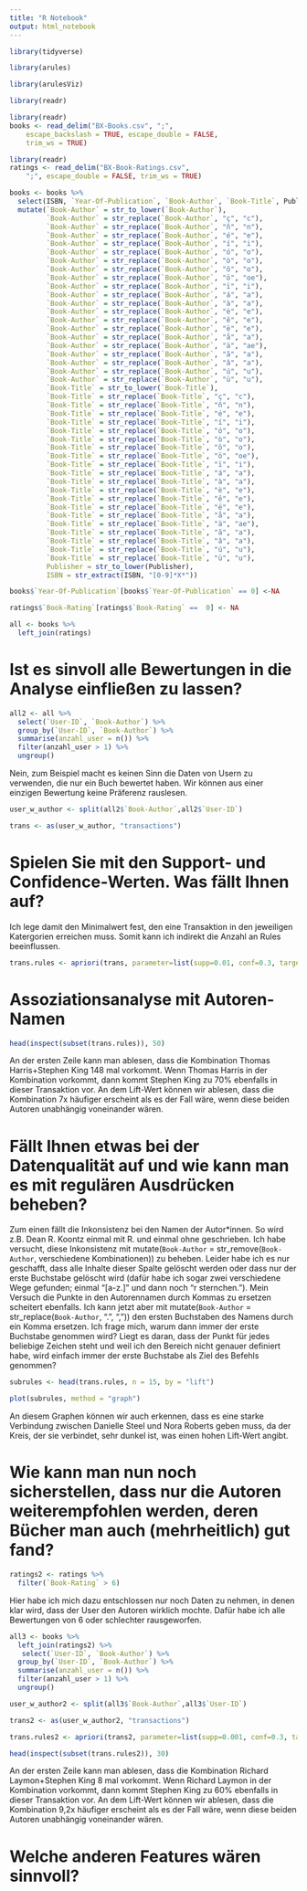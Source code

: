 ```yaml
---
title: "R Notebook"
output: html_notebook
---
```


```r
library(tidyverse)
```

```r
library(arules)
```

```r
library(arulesViz)
```

```r
library(readr)
```

```r
library(readr)
books <- read_delim("BX-Books.csv", ";", 
    escape_backslash = TRUE, escape_double = FALSE, 
    trim_ws = TRUE)
```

```r
library(readr)
ratings <- read_delim("BX-Book-Ratings.csv", 
    ";", escape_double = FALSE, trim_ws = TRUE)
```

```r
books <- books %>%
  select(ISBN, `Year-Of-Publication`, `Book-Author`, `Book-Title`, Publisher) %>%
  mutate(`Book-Author` = str_to_lower(`Book-Author`), 
         `Book-Author` = str_replace(`Book-Author`, "ç", "c"),
         `Book-Author` = str_replace(`Book-Author`, "ñ", "n"),
         `Book-Author` = str_replace(`Book-Author`, "é", "e"),
         `Book-Author` = str_replace(`Book-Author`, "í", "i"),
         `Book-Author` = str_replace(`Book-Author`, "ó", "o"),
         `Book-Author` = str_replace(`Book-Author`, "ò", "o"),
         `Book-Author` = str_replace(`Book-Author`, "ô", "o"),
         `Book-Author` = str_replace(`Book-Author`, "ö", "oe"),
         `Book-Author` = str_replace(`Book-Author`, "ï", "i"),
         `Book-Author` = str_replace(`Book-Author`, "á", "a"),
         `Book-Author` = str_replace(`Book-Author`, "à", "a"),
         `Book-Author` = str_replace(`Book-Author`, "è", "e"),
         `Book-Author` = str_replace(`Book-Author`, "ê", "e"),
         `Book-Author` = str_replace(`Book-Author`, "ë", "e"),
         `Book-Author` = str_replace(`Book-Author`, "å", "a"),
         `Book-Author` = str_replace(`Book-Author`, "ä", "ae"),
         `Book-Author` = str_replace(`Book-Author`, "ã", "a"),
         `Book-Author` = str_replace(`Book-Author`, "â", "a"),
         `Book-Author` = str_replace(`Book-Author`, "ú", "u"),
         `Book-Author` = str_replace(`Book-Author`, "ü", "u"),
         `Book-Title` = str_to_lower(`Book-Title`),
         `Book-Title` = str_replace(`Book-Title`, "ç", "c"),
         `Book-Title` = str_replace(`Book-Title`, "ñ", "n"),
         `Book-Title` = str_replace(`Book-Title`, "é", "e"),
         `Book-Title` = str_replace(`Book-Title`, "í", "i"),
         `Book-Title` = str_replace(`Book-Title`, "ó", "o"),
         `Book-Title` = str_replace(`Book-Title`, "ò", "o"),
         `Book-Title` = str_replace(`Book-Title`, "ô", "o"),
         `Book-Title` = str_replace(`Book-Title`, "ö", "oe"),
         `Book-Title` = str_replace(`Book-Title`, "ï", "i"),
         `Book-Title` = str_replace(`Book-Title`, "á", "a"),
         `Book-Title` = str_replace(`Book-Title`, "à", "a"),
         `Book-Title` = str_replace(`Book-Title`, "è", "e"),
         `Book-Title` = str_replace(`Book-Title`, "ê", "e"),
         `Book-Title` = str_replace(`Book-Title`, "ë", "e"),
         `Book-Title` = str_replace(`Book-Title`, "å", "a"),
         `Book-Title` = str_replace(`Book-Title`, "ä", "ae"),
         `Book-Title` = str_replace(`Book-Title`, "ã", "a"),
         `Book-Title` = str_replace(`Book-Title`, "â", "a"),
         `Book-Title` = str_replace(`Book-Title`, "ú", "u"),
         `Book-Title` = str_replace(`Book-Title`, "ü", "u"),
         Publisher = str_to_lower(Publisher),
         ISBN = str_extract(ISBN, "[0-9]*X*")) 
```

```r
books$`Year-Of-Publication`[books$`Year-Of-Publication` == 0] <-NA
```

```r
ratings$`Book-Rating`[ratings$`Book-Rating` ==  0] <- NA
```

```r
all <- books %>%
  left_join(ratings)
```

# Ist es sinvoll alle Bewertungen in die Analyse einfließen zu lassen?
```r
all2 <- all %>%
  select(`User-ID`, `Book-Author`) %>%
  group_by(`User-ID`, `Book-Author`) %>%
  summarise(anzahl_user = n()) %>%
  filter(anzahl_user > 1) %>%
  ungroup() 
```
Nein, zum Beispiel macht es keinen Sinn die Daten von Usern zu verwenden, die nur ein Buch bewertet haben. Wir können aus einer einzigen Bewertung keine Präferenz rauslesen. 
```r
user_w_author <- split(all2$`Book-Author`,all2$`User-ID`) 
```

```r
trans <- as(user_w_author, "transactions") 
```

# Spielen Sie mit den Support- und Confidence-Werten. Was fällt Ihnen auf?
Ich lege damit den Minimalwert fest, den eine Transaktion in den jeweiligen Katergorien erreichen muss. Somit kann ich indirekt die Anzahl an Rules beeinflussen.
```r
trans.rules <- apriori(trans, parameter=list(supp=0.01, conf=0.3, target="rules"))
```

# Assoziationsanalyse mit Autoren-Namen
```r
head(inspect(subset(trans.rules)), 50)
```
An der ersten Zeile kann man ablesen, dass die Kombination Thomas Harris+Stephen King 148 mal vorkommt. Wenn Thomas Harris in der Kombination vorkommt, dann kommt Stephen King zu 70% ebenfalls in dieser Transaktion vor. An dem Lift-Wert können wir ablesen, dass die Kombination 7x häufiger erscheint als es der Fall wäre, wenn diese beiden Autoren unabhängig voneinander wären.

# Fällt Ihnen etwas bei der Datenqualität auf und wie kann man es mit regulären Ausdrücken beheben?
Zum einen fällt die Inkonsistenz bei den Namen der Autor*innen. So wird z.B. Dean R. Koontz einmal mit R. und einmal ohne geschrieben. Ich habe versucht, diese Inkonsistenz mit mutate(`Book-Author` = str_remove(`Book-Author`, verschiedene Kombinationen)) zu beheben. Leider habe ich es nur geschafft, dass alle Inhalte dieser Spalte gelöscht werden oder dass nur der erste Buchstabe gelöscht wird (dafür habe ich sogar zwei verschiedene Wege gefunden; einmal "[a-z.]" und dann noch "r sternchen."). Mein Versuch die Punkte in den Autorennamen durch Kommas zu ersetzen scheitert ebenfalls. Ich kann jetzt aber mit mutate(`Book-Author` = str_replace(`Book-Author`, ".", ",")) den ersten Buchstaben des Namens durch ein Komma ersetzen. Ich frage mich, warum dann immer der erste Buchstabe genommen wird? Liegt es daran, dass der Punkt für jedes beliebige Zeichen steht und weil ich den Bereich nicht genauer definiert habe, wird einfach immer der erste Buchstabe als Ziel des Befehls genommen? 

```r
subrules <- head(trans.rules, n = 15, by = "lift")
```

```r
plot(subrules, method = "graph")
```
An diesem Graphen können wir auch erkennen, dass es eine starke Verbindung zwischen Danielle Steel und Nora Roberts geben muss, da der Kreis, der sie verbindet, sehr dunkel ist, was einen hohen Lift-Wert angibt.

# Wie kann man nun noch sicherstellen, dass nur die Autoren weiterempfohlen werden, deren Bücher man auch (mehrheitlich) gut fand?
```r
ratings2 <- ratings %>%
  filter(`Book-Rating` > 6)
```
Hier habe ich mich dazu entschlossen nur noch Daten zu nehmen, in denen klar wird, dass der User den Autoren wirklich mochte. Dafür habe ich alle Bewertungen von 6 oder schlechter rausgeworfen.

```r
all3 <- books %>%
  left_join(ratings2) %>%
   select(`User-ID`, `Book-Author`) %>%
  group_by(`User-ID`, `Book-Author`) %>%
  summarise(anzahl_user = n()) %>%
  filter(anzahl_user > 1) %>%
  ungroup()
```
```r
user_w_author2 <- split(all3$`Book-Author`,all3$`User-ID`) 
```

```r
trans2 <- as(user_w_author2, "transactions") 
```

```r
trans.rules2 <- apriori(trans2, parameter=list(supp=0.001, conf=0.3, target="rules"))
```
```r
head(inspect(subset(trans.rules2)), 30)
```
An der ersten Zeile kann man ablesen, dass die Kombination Richard Laymon+Stephen King 8 mal vorkommt. Wenn Richard Laymon in der Kombination vorkommt, dann kommt Stephen King zu 60% ebenfalls in dieser Transaktion vor. An dem Lift-Wert können wir ablesen, dass die Kombination 9,2x häufiger erscheint als es der Fall wäre, wenn diese beiden Autoren unabhängig voneinander wären.

# Welche anderen Features wären sinnvoll?
